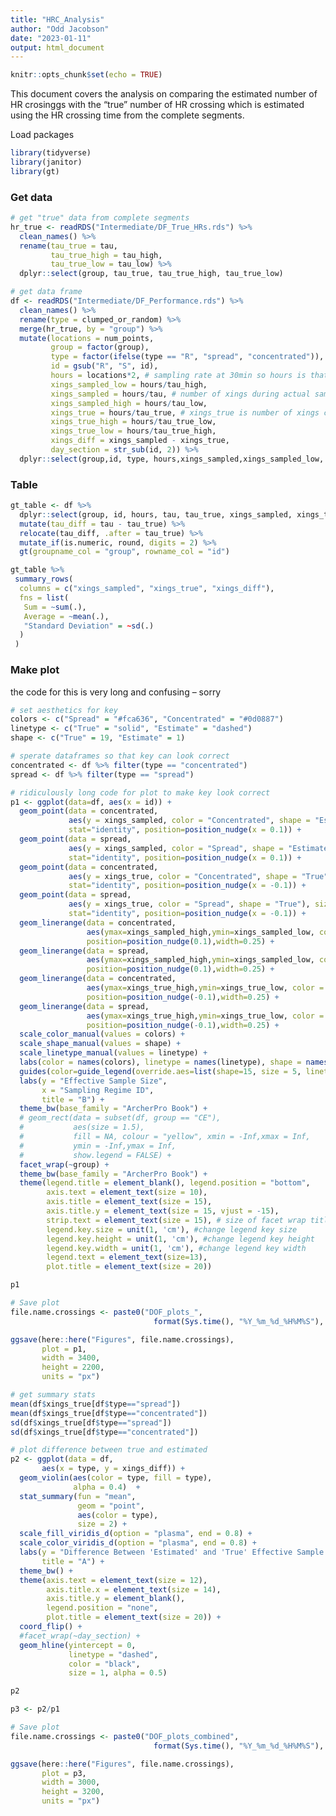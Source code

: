 ```yaml
---
title: "HRC_Analysis"
author: "Odd Jacobson"
date: "2023-01-11"
output: html_document
---
```


```r
knitr::opts_chunk$set(echo = TRUE)
```

This document covers the analysis on comparing the estimated number of HR crosinggs with the "true" number of HR crossing which is estimated using the HR crossing time from the complete segments.

Load packages
```r
library(tidyverse)
library(janitor)
library(gt)
```


### Get data

```r

# get "true" data from complete segments
hr_true <- readRDS("Intermediate/DF_True_HRs.rds") %>%
  clean_names() %>% 
  rename(tau_true = tau,
         tau_true_high = tau_high,
         tau_true_low = tau_low) %>% 
  dplyr::select(group, tau_true, tau_true_high, tau_true_low)

# get data frame 
df <- readRDS("Intermediate/DF_Performance.rds") %>% 
  clean_names() %>% 
  rename(type = clumped_or_random) %>% 
  merge(hr_true, by = "group") %>% 
  mutate(locations = num_points,
         group = factor(group),
         type = factor(ifelse(type == "R", "spread", "concentrated")),
         id = gsub("R", "S", id),
         hours = locations*2, # sampling rate at 30min so hours is that times 2 (number of hours actually sampled)
         xings_sampled_low = hours/tau_high, 
         xings_sampled = hours/tau, # number of xings during actual sampling time
         xings_sampled_high = hours/tau_low,
         xings_true = hours/tau_true, # xings_true is number of xings calculated using tau from complete segments
         xings_true_high = hours/tau_true_low,
         xings_true_low = hours/tau_true_high,
         xings_diff = xings_sampled - xings_true,
         day_section = str_sub(id, 2)) %>% 
  dplyr::select(group,id, type, hours,xings_sampled,xings_sampled_low, xings_sampled_high, xings_true, xings_true_high, xings_true_low, xings_diff, tau_true, tau, day_section, num_points, num_unidays) 
```

### Table

```r
gt_table <- df %>% 
  dplyr::select(group, id, hours, tau, tau_true, xings_sampled, xings_true, xings_diff) %>%
  mutate(tau_diff = tau - tau_true) %>%
  relocate(tau_diff, .after = tau_true) %>% 
  mutate_if(is.numeric, round, digits = 2) %>% 
  gt(groupname_col = "group", rowname_col = "id")

gt_table %>% 
 summary_rows(
  columns = c("xings_sampled", "xings_true", "xings_diff"), 
  fns = list(
   Sum = ~sum(.),
   Average = ~mean(.),
   "Standard Deviation" = ~sd(.)
  )
 )
```


### Make plot

the code for this is very long and confusing -- sorry

```r
# set aesthetics for key
colors <- c("Spread" = "#fca636", "Concentrated" = "#0d0887")
linetype <- c("True" = "solid", "Estimate" = "dashed")
shape <- c("True" = 19, "Estimate" = 1)

# sperate dataframes so that key can look correct
concentrated <- df %>% filter(type == "concentrated")
spread <- df %>% filter(type == "spread")

# ridiculously long code for plot to make key look correct
p1 <- ggplot(data=df, aes(x = id)) + 
  geom_point(data = concentrated,
             aes(y = xings_sampled, color = "Concentrated", shape = "Estimate"),size = 2, 
             stat="identity", position=position_nudge(x = 0.1)) + 
  geom_point(data = spread, 
             aes(y = xings_sampled, color = "Spread", shape = "Estimate"),size = 2, 
             stat="identity", position=position_nudge(x = 0.1)) +
  geom_point(data = concentrated,
             aes(y = xings_true, color = "Concentrated", shape = "True"), size = 2, 
             stat="identity", position=position_nudge(x = -0.1)) +
  geom_point(data = spread,
             aes(y = xings_true, color = "Spread", shape = "True"), size = 2, 
             stat="identity", position=position_nudge(x = -0.1)) +
  geom_linerange(data = concentrated, 
                 aes(ymax=xings_sampled_high,ymin=xings_sampled_low, color = "Concentrated", linetype = "Estimate"),
                 position=position_nudge(0.1),width=0.25) +
  geom_linerange(data = spread, 
                 aes(ymax=xings_sampled_high,ymin=xings_sampled_low, color = "Spread", linetype = "Estimate"),
                 position=position_nudge(0.1),width=0.25) +
  geom_linerange(data = concentrated, 
                 aes(ymax=xings_true_high,ymin=xings_true_low, color = "Concentrated", linetype = "True"), 
                 position=position_nudge(-0.1),width=0.25) +
  geom_linerange(data = spread, 
                 aes(ymax=xings_true_high,ymin=xings_true_low, color = "Spread", linetype = "True"), 
                 position=position_nudge(-0.1),width=0.25) +
  scale_color_manual(values = colors) +
  scale_shape_manual(values = shape) +
  scale_linetype_manual(values = linetype) +
  labs(color = names(colors), linetype = names(linetype), shape = names(shape)) +
  guides(color=guide_legend(override.aes=list(shape=15, size = 5, linetype = 0)))+
  labs(y = "Effective Sample Size", 
       x = "Sampling Regime ID",
       title = "B") +
  theme_bw(base_family = "ArcherPro Book") +
  # geom_rect(data = subset(df, group == "CE"),
  #           aes(size = 1.5),
  #           fill = NA, colour = "yellow", xmin = -Inf,xmax = Inf,
  #           ymin = -Inf,ymax = Inf,
  #           show.legend = FALSE) +
  facet_wrap(~group) +
  theme_bw(base_family = "ArcherPro Book") +
  theme(legend.title = element_blank(), legend.position = "bottom",
        axis.text = element_text(size = 10),
        axis.title = element_text(size = 15),
        axis.title.y = element_text(size = 15, vjust = -15),
        strip.text = element_text(size = 15), # size of facet wrap title
        legend.key.size = unit(1, 'cm'), #change legend key size
        legend.key.height = unit(1, 'cm'), #change legend key height
        legend.key.width = unit(1, 'cm'), #change legend key width
        legend.text = element_text(size=13),
        plot.title = element_text(size = 20)) 

p1
```

```r
# Save plot
file.name.crossings <- paste0("DOF_plots_",
                                format(Sys.time(), "%Y_%m_%d_%H%M%S"), ".jpg")

ggsave(here::here("Figures", file.name.crossings),
       plot = p1,
       width = 3400,
       height = 2200,
       units = "px")
```

```r

# get summary stats
mean(df$xings_true[df$type=="spread"])
mean(df$xings_true[df$type=="concentrated"])
sd(df$xings_true[df$type=="spread"])
sd(df$xings_true[df$type=="concentrated"])

# plot difference between true and estimated
p2 <- ggplot(data = df,
       aes(x = type, y = xings_diff)) +
  geom_violin(aes(color = type, fill = type), 
              alpha = 0.4)  + 
  stat_summary(fun = "mean",
               geom = "point",
               aes(color = type),
               size = 2) +
  scale_fill_viridis_d(option = "plasma", end = 0.8) +
  scale_color_viridis_d(option = "plasma", end = 0.8) +
  labs(y = "Difference Between 'Estimated' and 'True' Effective Sample Size", 
       title = "A") +
  theme_bw() + 
  theme(axis.text = element_text(size = 12),
        axis.title.x = element_text(size = 14),
        axis.title.y = element_blank(),
        legend.position = "none",
        plot.title = element_text(size = 20)) +
  coord_flip() + 
  #facet_wrap(~day_section) +
  geom_hline(yintercept = 0,
             linetype = "dashed",
             color = "black", 
             size = 1, alpha = 0.5) 

p2
```

```r

p3 <- p2/p1

# Save plot
file.name.crossings <- paste0("DOF_plots_combined",
                                format(Sys.time(), "%Y_%m_%d_%H%M%S"), ".jpg")

ggsave(here::here("Figures", file.name.crossings),
       plot = p3,
       width = 3000,
       height = 3200,
       units = "px")
```

